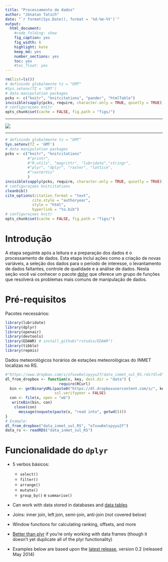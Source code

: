 ```yaml
---
title: "Processamento de dados"
author: "Jônatan Tatsch"
date: "`r format(Sys.Date(), format = '%d-%m-%Y')`"
output:
  html_document:
    #code_folding: show
    fig_caption: yes
    fig_width: 6
    highlight: kate
    keep_md: yes
    number_sections: yes
    toc: yes
    #toc_float: yes
---
```



```r
rm(list=ls())
# definindo globalmente tz = "GMT"
#Sys.setenv(TZ = 'GMT')
# data manipulation packages
pcks <- c("knitr", "knitcitations", "pander", "htmlTable")
invisible(sapply(pcks, require, character.only = TRUE, quietly = TRUE))
# configuraçoes knitr
opts_chunk$set(cache = FALSE, fig.path = "figs/")
```

- - -

![](figs/adar.png)

- - -

```r
# definindo globalmente tz = "GMT"
Sys.setenv(TZ = 'GMT')
# data manipulation packages
pcks <- c("knitr", "knitcitations"
          #"printr",
          #"R.utils", "magrittr", "lubridate","stringr", 
          #"plyr", "dplyr", "raster", "lattice",
          #"rasterVis"
          )
invisible(sapply(pcks, require, character.only = TRUE, quietly = TRUE))
# configuraçoes knitcitations
cleanbib()
cite_options(citation_format = "text",
            cite.style = "authoryear", 
            style = "html", 
            hyperlink = "to.bib")
# configuraçoes knitr
opts_chunk$set(cache = FALSE, fig.path = "figs/")
```

# Introdução

A etapa seguinte após a leitura e a preparação dos dados é o processamento de dados. Esta etapa inclui ações como a criação de novas variáveis, a seleção dos dados para o período de interesse, o levantamento de dados faltantes, controle de qualidade e a análise de dados. Nesta seção você vai conhecer o pacote [dplyr](https://cran.r-project.org/web/packages/dplyr/index.html) que oferece um grupo de funções que resolverá os problemas mais comuns de manipulação de dados. 

# Pré-requisitos

Pacotes necessários:

```r
library(lubridate)
library(dplyr)
library(openair)
library(devtools)
library(EDAWR) # install_github("rstudio/EDAWR")
library(tibble)
library(repmis)
```

Dados meteorológicos horários de estações meteorológicas do INMET localizas no RS.

```r
#"https://www.dropbox.com/s/o7xxw6elspyyu2f/data_inmet_sul_RS.rds?dl=0"
dl_from_dropbox <- function(x, key, dest.dir = "data") {
                        require(RCurl)
  bin <- getBinaryURL(paste0("https://dl.dropboxusercontent.com/s/", key, "/", x),
                      ssl.verifypeer = FALSE)
  con <- file(x, open = "wb")
   writeBin(bin, con)
    close(con)
      message(noquote(paste(x, "read into", getwd())))
}
# Example:
dl_from_dropbox("data_inmet_sul_RS", "o7xxw6elspyyu2f")
data_rs <- readRDS("data_inmet_sul_RS")
```

# Funcionalidade do `dplyr`

* 5 verbos básicos: 

  - `select()`
  - `filter()`
  - `arrange()`
  - `mutate()`
  - `group_by()` e `summarise()` 


  
* Can work with data stored in databases and [data tables](http://datatable.r-forge.r-project.org/)
* Joins: inner join, left join, semi-join, anti-join (not covered below)
* Window functions for calculating ranking, offsets, and more
* [Better than plyr](http://blog.rstudio.org/2014/01/17/introducing-dplyr/) if you're only working with data frames (though it doesn't yet duplicate all of the plyr functionality)
* Examples below are based upon the [latest release](https://github.com/hadley/dplyr/releases), version 0.2 (released May 2014)



